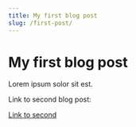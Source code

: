 ```yaml
---
title: My first blog post
slug: /first-post/
---
```


# My first blog post

Lorem ipsum solor sit est.

Link to second blog post:

[Link to second](/second-post)